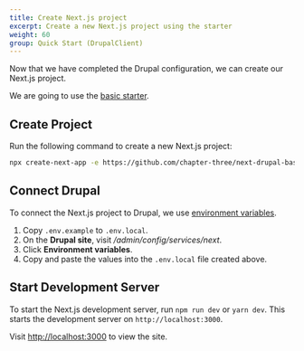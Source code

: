 ```yaml
---
title: Create Next.js project
excerpt: Create a new Next.js project using the starter
weight: 60
group: Quick Start (DrupalClient)
---
```


Now that we have completed the Drupal configuration, we can create our Next.js project.

We are going to use the [basic starter](https://github.com/chapter-three/next-drupal/tree/master/starters/basic-starter-client).

## Create Project

Run the following command to create a new Next.js project:

```sh
npx create-next-app -e https://github.com/chapter-three/next-drupal-basic-starter-client
```

## Connect Drupal

To connect the Next.js project to Drupal, we use [environment variables](https://nextjs.org/docs/basic-features/environment-variables).

1. Copy `.env.example` to `.env.local`.
2. On the **Drupal site**, visit _/admin/config/services/next_.
3. Click **Environment variables**.
4. Copy and paste the values into the `.env.local` file created above.

## Start Development Server

To start the Next.js development server, run `npm run dev` or `yarn dev`. This starts the development server on `http://localhost:3000`.

Visit [http://localhost:3000](http://localhost:3000) to view the site.
